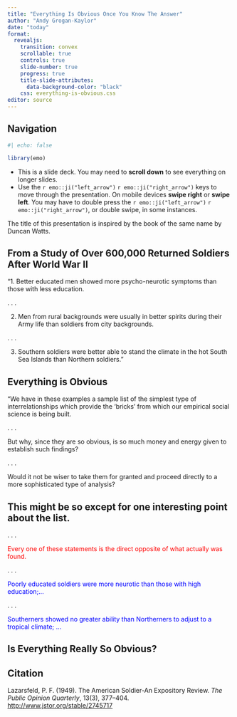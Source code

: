 ```yaml
---
title: "Everything Is Obvious Once You Know The Answer"
author: "Andy Grogan-Kaylor"
date: "today"
format:
  revealjs:
    transition: convex
    scrollable: true
    controls: true
    slide-number: true
    progress: true
    title-slide-attributes:
      data-background-color: "black"
    css: everything-is-obvious.css
editor: source
---
```


## Navigation

```r
#| echo: false

library(emo)

```

* This is a slide deck. You may need to **scroll down** to see everything on longer slides.
* Use the `r emo::ji("left_arrow")` `r emo::ji("right_arrow")` keys to move through the presentation. On mobile devices **swipe right** or **swipe left**. You may have to double press the `r emo::ji("left_arrow")` `r emo::ji("right_arrow")`, or double swipe, in some instances.

:::{.callout-note}
The title of this presentation is inspired by the book of the same name by Duncan Watts.
:::

## From a Study of Over 600,000 Returned Soldiers After World War II

"1. Better educated men showed more psycho-neurotic symptoms than those with less education.

. . .

2. Men from rural backgrounds were usually in better spirits during their Army life than soldiers from city backgrounds.

. . .

3. Southern soldiers were better able to stand the climate in the hot South Sea Islands than Northern soldiers."

## Everything is Obvious

"We have in these examples a sample list of the simplest type of interrelationships which provide the 'bricks' from which our empirical social science is being built. 

. . .

But why, since they are so obvious, is so much money and energy given to establish such findings? 

. . .

Would it not be wiser to take them for granted and proceed directly to a more sophisticated type of analysis? 

## This might be so except for one interesting point about the list. 
. . .

<span style="color:red;">Every one of these statements is the direct opposite of what actually was found.</span>

. . . 

<span style="color:blue;">Poorly educated soldiers were more neurotic than those with high education;...</span>

. . . 

<span style="color:blue;">Southerners showed no greater ability than Northerners to adjust to a tropical climate; ...</span>

## Is Everything Really So Obvious? {background-color="black"}

## Citation

Lazarsfeld, P. F. (1949). The American Soldier-An Expository Review. *The Public Opinion Quarterly*, 13(3), 377–404. [http://www.jstor.org/stable/2745717](http://www.jstor.org/stable/2745717)


